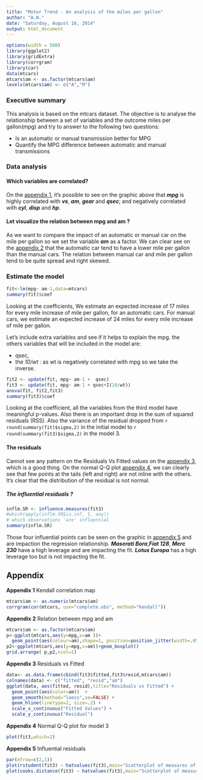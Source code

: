 ---
title: "Motor Trend - An analysis of the miles per gallon"
author: "A.N."
date: "Saturday, August 16, 2014"
output: html_document
---
```{r echo=FALSE,message=FALSE}
options(width = 500)
library(ggplot2)
library(gridExtra)
library(corrgram)
library(car)
data(mtcars)
mtcars$am <- as.factor(mtcars$am)
levels(mtcars$am) <- c("A","M")
```

### Executive summary
This analysis is based on the mtcars dataset. The objective is to analyse the relationship between a set of variables and the outcome miles per gallon(mpg) and try to answer to the following two questions:

- Is an automatic or manual transmission better for MPG
- Quantify the MPG difference between automatic and manual transmissions

### Data analysis

#### Which variables are correlated?

On the [appendix 1](#app1), it's possible to see on the graphic above that ***mpg*** is highly correlated with ***vs***, ***am***, ***gear*** and ***qsec***; and negatively correlated with ***cyl***, ***disp*** and ***hp***.

#### Let visualize the relation between mpg and am ?

As we want to compare the impact of an automatic or manual car on the mile per gallon so we set the variable ***am*** as a factor. We can clear see on the [appendix 2](#app2) that the automatic car tend to have a lower mile per gallon than the manual cars. The relation between manual car and mile per gallon tend to be quite spread and right skewed.


### Estimate the model
```{r}
fit<-lm(mpg~ am-1,data=mtcars)
summary(fit)$coef
```

Looking at the coefficients, We estimate an expected increase of 17 miles for every mile increase of mile per gallon, for an automatic cars. For manual cars, we estimate an expected increase of 24 miles for every mile increase of mile per gallon.


Let's include extra variables and see if it helps to explain the mpg.
the others variables that will be included in the model are:

- qsec,
- the *10/wt* :  as wt is negatively correlated with mpg so we take the inverse.

```{r echo=FALSE}
fit2 <- update(fit, mpg~ am-1 +  qsec)
fit3 <- update(fit, mpg~ am-1 + qsec+I(10/wt))
anova(fit, fit2,fit3)
summary(fit3)$coef
```

Looking at the coefficient, all the variables from the third model have meaningful p-values. Also there is an important drop in the sum of squared residuals (RSS). Also the variance of the residual dropped from `r round(summary(fit)$sigma,2)` in the initial model to `r round(summary(fit3)$sigma,2)` in the model 3.

#### The residuals

Cannot see any pattern on the Residuals Vs Fitted values on the [appendix 3](#app3), which is a good thing. On the normal Q-Q plot [appendix 4](#app4), we can clearly see that few points at the tails (left and right) are not inline with the others. It's clear that the distribution of the residual is not normal.

##### The influential residuals ?

```{r echo=FALSE}
inflm.SR <- influence.measures(fit3)
#which(apply(inflm.SR$is.inf, 1, any))
# which observations 'are' influential
summary(inflm.SR) 
```

Those four influential points can be seen on the graphic in [appendix 5](#app5) and are impaction the regression relationship.
***Maserati Bora***,***Fiat 128***, ***Merc 230*** have a high leverage and are impacting the fit. ***Lotus Europa*** has a high leverage too but is not impacting the fit.



## Appendix 
**Appendix 1**<a name="app1"/>
Kendall correlation map
```{r appendix_correl,echo=FALSE,fig.width=10}
mtcars$am <- as.numeric(mtcars$am)
corrgram(cor(mtcars, use="complete.obs", method="kendall"))
```

**Appendix 2**<a name="app2"/>
Relation between mpg and am
```{r appendix_mpg_am, echo=FALSE,fig.width=10}
mtcars$am <- as.factor(mtcars$am)
p<-ggplot(mtcars,aes(y=mpg,x=am ))+
  geom_point(aes(colour=am),shape=1, position=position_jitter(width=.05,height=.05)) 
p2<-ggplot(mtcars,aes(y=mpg,x=am))+geom_boxplot()
grid.arrange( p,p2,ncol=1)

```

**Appendix 3**<a name="app3"/>
Residuals vs Fitted
```{r appendix_residual, echo=FALSE,fig.width=10}
data<- as.data.frame(cbind(fit3$fitted,fit3$resid,mtcars$am))
colnames(data) <- c("fitted", "resid","am")
ggplot(data, aes(fitted, resid),title="Residuals vs Fitted") +
  geom_point(aes(color=am))  +
  geom_smooth(method="loess",se=FALSE) +
  geom_hline(linetype=2, size=.2) +
  scale_x_continuous("Fitted Values") +
  scale_y_continuous("Residual") 

```

**Appendix 4**<a name="app4"/>
Normal Q-Q plot for model 3
```{r appendix_qq_plot, echo=FALSE,fig.width=10}
plot(fit3,which=2)
```


**Appendix 5**<a name="app5"/>
Influential residuals
```{r echo=FALSE,fig.width=10, fig.height=12}
par(mfrow=c(2,1))
plot(rstudent(fit3) ~ hatvalues(fit3),main="Scatterplot of measures of leverage vs. standardized residuals")
plot(cooks.distance(fit3) ~ hatvalues(fit3),main="Scatterplot of measures of leverage vs. cooks distance")
```